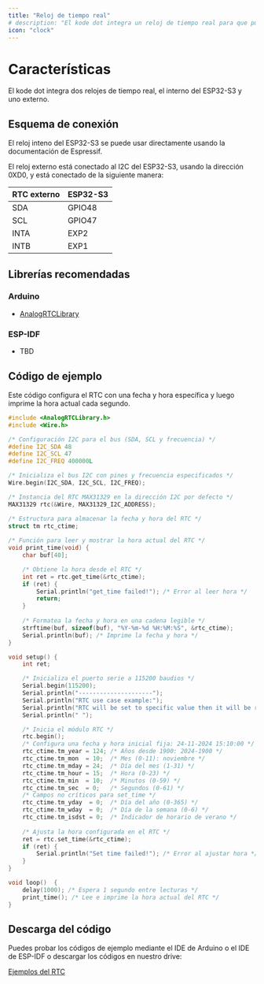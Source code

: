 ```yaml
---
title: "Reloj de tiempo real"
# description: "El kode dot integra un reloj de tiempo real para que puedas obtener la hora y la fecha."
icon: "clock"
---
```


# Características

El kode dot integra dos relojes de tiempo real, el interno del ESP32-S3 y uno externo.

## Esquema de conexión

El reloj inteno del ESP32-S3 se puede usar directamente usando la documentación de Espressif.

El reloj externo está conectado al I2C del ESP32-S3, usando la dirección 0XD0, y está conectado de la siguiente manera:

| RTC externo | ESP32-S3 |
| ----------- | -------- |
| SDA         | GPIO48   |
| SCL         | GPIO47   |
| INTA        | EXP2     |
| INTB        | EXP1     |

## Librerías recomendadas
### Arduino
- [AnalogRTCLibrary](https://github.com/analogdevicesinc/AnalogRTCLibrary)

### ESP-IDF
- TBD

## Código de ejemplo
Este código configura el RTC con una fecha y hora específica y luego imprime la hora actual cada segundo.

```cpp rtc_test.ino lines icon="microchip"
#include <AnalogRTCLibrary.h>
#include <Wire.h>

/* Configuración I2C para el bus (SDA, SCL y frecuencia) */
#define I2C_SDA 48
#define I2C_SCL 47
#define I2C_FREQ 400000L

/* Inicializa el bus I2C con pines y frecuencia especificados */
Wire.begin(I2C_SDA, I2C_SCL, I2C_FREQ);

/* Instancia del RTC MAX31329 en la dirección I2C por defecto */
MAX31329 rtc(&Wire, MAX31329_I2C_ADDRESS);

/* Estructura para almacenar la fecha y hora del RTC */
struct tm rtc_ctime;
    
/* Función para leer y mostrar la hora actual del RTC */
void print_time(void) {
    char buf[40];

    /* Obtiene la hora desde el RTC */
    int ret = rtc.get_time(&rtc_ctime);
    if (ret) {
        Serial.println("get_time failed!"); /* Error al leer hora */
        return;
    }
    
    /* Formatea la fecha y hora en una cadena legible */
    strftime(buf, sizeof(buf), "%Y-%m-%d %H:%M:%S", &rtc_ctime);
    Serial.println(buf); /* Imprime la fecha y hora */
}

void setup() {
    int ret;

    /* Inicializa el puerto serie a 115200 baudios */
    Serial.begin(115200);
    Serial.println("---------------------");
    Serial.println("RTC use case example:");
    Serial.println("RTC will be set to specific value then it will be read every second");
    Serial.println(" ");

    /* Inicia el módulo RTC */
    rtc.begin();
    /* Configura una fecha y hora inicial fija: 24-11-2024 15:10:00 */
    rtc_ctime.tm_year = 124; /* Años desde 1900: 2024-1900 */
    rtc_ctime.tm_mon  = 10;  /* Mes (0-11): noviembre */
    rtc_ctime.tm_mday = 24;  /* Día del mes (1-31) */
    rtc_ctime.tm_hour = 15;  /* Hora (0-23) */
    rtc_ctime.tm_min  = 10;  /* Minutos (0-59) */
    rtc_ctime.tm_sec  = 0;   /* Segundos (0-61) */
    /* Campos no críticos para set_time */
    rtc_ctime.tm_yday  = 0;  /* Día del año (0-365) */
    rtc_ctime.tm_wday  = 0;  /* Día de la semana (0-6) */
    rtc_ctime.tm_isdst = 0;  /* Indicador de horario de verano */
    
    /* Ajusta la hora configurada en el RTC */
    ret = rtc.set_time(&rtc_ctime);
    if (ret) {
        Serial.println("Set time failed!"); /* Error al ajustar hora */
    }
}

void loop()  {
    delay(1000); /* Espera 1 segundo entre lecturas */
    print_time(); /* Lee e imprime la hora actual del RTC */
}
```

## Descarga del código
Puedes probar los códigos de ejemplo mediante el IDE de Arduino o el IDE de ESP-IDF o descargar los códigos en nuestro drive:

[Ejemplos del RTC](https://drive.google.com/drive/folders/1EHoXhwTg31xQmAzV5kKiH4j0Wmi5bjY9)